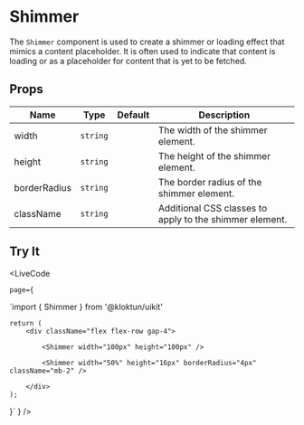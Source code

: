 
# Shimmer

The `Shimmer` component is used to create a shimmer or loading effect that mimics a content placeholder. It is often used to indicate that content is loading or as a placeholder for content that is yet to be fetched.

## Props

| Name         | Type     | Default | Description                                     |
|--------------|----------|---------|-------------------------------------------------|
| width        | `string` |         | The width of the shimmer element.              |
| height       | `string` |         | The height of the shimmer element.             |
| borderRadius | `string` |         | The border radius of the shimmer element.      |
| className    | `string` |         | Additional CSS classes to apply to the shimmer element. |

## Try It

<LiveCode 

    page={
`import { Shimmer } from '@kloktun/uikit'

    return (
        <div className="flex flex-row gap-4">

            <Shimmer width="100px" height="100px" />

            <Shimmer width="50%" height="16px" borderRadius="4px" className="mb-2" />
            
        </div>
    );
}`
  }
/>
